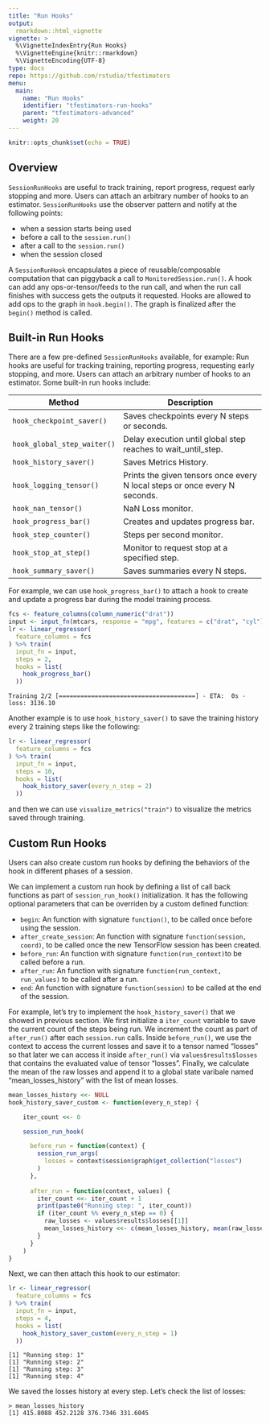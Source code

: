 ```yaml
---
title: "Run Hooks"
output: 
  rmarkdown::html_vignette
vignette: >
  %\VignetteIndexEntry{Run Hooks}
  %\VignetteEngine{knitr::rmarkdown}
  %\VignetteEncoding{UTF-8}
type: docs
repo: https://github.com/rstudio/tfestimators
menu:
  main:
    name: "Run Hooks"
    identifier: "tfestimators-run-hooks"
    parent: "tfestimators-advanced"
    weight: 20
---
```



```r
knitr::opts_chunk$set(echo = TRUE)
```

## Overview

`SessionRunHooks` are useful to track training, report progress, request early stopping and more. Users can attach an arbitrary number of hooks to an estimator. `SessionRunHooks` use the observer pattern and notify at the following points:

 - when a session starts being used
 - before a call to the `session.run()`
 - after a call to the `session.run()`
 - when the session closed

A `SessionRunHook` encapsulates a piece of reusable/composable computation that can piggyback a call to `MonitoredSession.run()`. A hook can add any ops-or-tensor/feeds to the run call, and when the run call finishes with success gets the outputs it requested. Hooks are allowed to add ops to the graph in `hook.begin()`. The graph is finalized after the `begin()` method is called.

## Built-in Run Hooks

There are a few pre-defined `SessionRunHooks` available, for example:
Run hooks are useful for tracking training, reporting progress, requesting early stopping, and more. Users can attach an arbitrary number of hooks to an estimator. Some built-in run hooks include:

| Method  | Description |
|---------------------------------------|----------------------------------------------------------------|
| `hook_checkpoint_saver()`  |  Saves checkpoints every N steps or seconds. |
| `hook_global_step_waiter()`  | Delay execution until global step reaches to wait_until_step. |
| `hook_history_saver()`  | Saves Metrics History. |
| `hook_logging_tensor()`  | Prints the given tensors once every N local steps or once every N seconds. |
| `hook_nan_tensor()`  | NaN Loss monitor. |
| `hook_progress_bar()`  | Creates and updates progress bar. |
| `hook_step_counter()`  | Steps per second monitor. |
| `hook_stop_at_step()`  | Monitor to request stop at a specified step. |
| `hook_summary_saver()`  | Saves summaries every N steps. |

For example, we can use `hook_progress_bar()` to attach a hook to create and update a progress bar during the model training process. 

```r
fcs <- feature_columns(column_numeric("drat"))
input <- input_fn(mtcars, response = "mpg", features = c("drat", "cyl"), batch_size = 8L)
lr <- linear_regressor(
  feature_columns = fcs
) %>% train(
  input_fn = input,
  steps = 2,
  hooks = list(
    hook_progress_bar()
  ))
```

```
Training 2/2 [======================================] - ETA:  0s - loss: 3136.10
```

Another example is to use `hook_history_saver()` to save the training history every 2 training steps like the following:

```r
lr <- linear_regressor(
  feature_columns = fcs
) %>% train(
  input_fn = input,
  steps = 10,
  hooks = list(
    hook_history_saver(every_n_step = 2)
  ))
```

and then we can use `visualize_metrics("train")` to visualize the metrics saved through training.

## Custom Run Hooks

Users can also create custom run hooks by defining the behaviors of the hook in different phases of a session.

We can implement a custom run hook by defining a list of call back functions as part of `session_run_hook()` initialization. It has the following optional parameters that can be overriden by a custom defined function:

- `begin`: An \R function with signature `function()`, to be called once before using the session.
- `after_create_session`: An \R function with signature `function(session, coord)`, to be called once the new TensorFlow session has been created.
- `before_run`: An \R function with signature `function(run_context)`to be called before a run.
- `after_run`: An \R function with signature  `function(run_context, run_values)` to be called after a run.
- `end`: An \R function with signature `function(session)` to be called at the end of the session.

For example, let's try to implement the `hook_history_saver()` that we showed in previous section. We first initialize a `iter_count` variable to save the current count of the steps being run. We increment the count as part of `after_run()` after each `session.run` calls. Inside `before_run()`, we use the context to access the current losses and save it to a tensor named "losses" so that later we can access it inside `after_run()` via `values$results$losses` that contains the evaluated value of tensor "losses". Finally, we calculate the mean of the raw losses and append it to a global state varibale named "mean_losses_history" with the list of mean losses. 

```r
mean_losses_history <<- NULL
hook_history_saver_custom <- function(every_n_step) {

    iter_count <<- 0

    session_run_hook(

      before_run = function(context) {
        session_run_args(
          losses = context$session$graph$get_collection("losses")
        )
      },
      
      after_run = function(context, values) {
        iter_count <<- iter_count + 1
        print(paste0("Running step: ", iter_count))
        if (iter_count %% every_n_step == 0) {
          raw_losses <- values$results$losses[[1]]
          mean_losses_history <<- c(mean_losses_history, mean(raw_losses))
        }
      }
    )
}
```

Next, we can then attach this hook to our estimator:
```r
lr <- linear_regressor(
  feature_columns = fcs
) %>% train(
  input_fn = input,
  steps = 4,
  hooks = list(
    hook_history_saver_custom(every_n_step = 1)
  ))
```

```
[1] "Running step: 1"
[1] "Running step: 2"
[1] "Running step: 3"
[1] "Running step: 4"
```

We saved the losses history at every step. Let's check the list of losses:

```
> mean_losses_history
[1] 415.8088 452.2128 376.7346 331.6045
```


